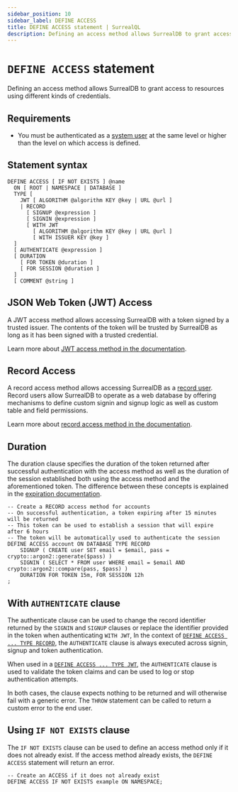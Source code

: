 ```yaml
---
sidebar_position: 10
sidebar_label: DEFINE ACCESS
title: DEFINE ACCESS statement | SurrealQL
description: Defining an access method allows SurrealDB to grant access to resources using different kinds of credentials.
---
```



# `DEFINE ACCESS` statement

<Since v="v2.0.0" />

Defining an access method allows SurrealDB to grant access to resources using different kinds of credentials.

## Requirements

- You must be authenticated as a [system user](/docs/surrealdb/security/authentication#system-users) at the same level or higher than the level on which access is defined.

## Statement syntax

```surql title="SurrealQL Syntax"
DEFINE ACCESS [ IF NOT EXISTS ] @name
  ON [ ROOT | NAMESPACE | DATABASE ]
  TYPE [
    JWT [ ALGORITHM @algorithm KEY @key | URL @url ]
    | RECORD
      [ SIGNUP @expression ]
      [ SIGNIN @expression ]
      [ WITH JWT
        [ ALGORITHM @algorithm KEY @key | URL @url ]
        [ WITH ISSUER KEY @key ]
  ]
  [ AUTHENTICATE @expression ]
  [ DURATION
    [ FOR TOKEN @duration ]
    [ FOR SESSION @duration ]
  ]
  [ COMMENT @string ]
```

## JSON Web Token (JWT) Access

A JWT access method allows accessing SurrealDB with a token signed by a trusted issuer. The contents of the token will be trusted by SurrealDB as long as it has been signed with a trusted credential.

Learn more about [JWT access method in the documentation](/docs/surrealql/statements/define/access/jwt).

## Record Access

A record access method allows accessing SurrealDB as a [record user](/docs/surrealdb/security/authentication#record-users). Record users allow SurrealDB to operate as a web database by offering mechanisms to define custom signin and signup logic as well as custom table and field permissions.

Learn more about [record access method in the documentation](/docs/surrealql/statements/define/access/record).

## Duration

The duration clause specifies the duration of the token returned after successful authentication with the access method as well as the duration of the session established both using the access method and the aforementioned token. The difference between these concepts is explained in the [expiration documentation](/docs/surrealdb/security/authentication#expiration).

```surql
-- Create a RECORD access method for accounts
-- On successful authentication, a token expiring after 15 minutes will be returned
-- This token can be used to establish a session that will expire after 6 hours
-- The token will be automatically used to authenticate the session
DEFINE ACCESS account ON DATABASE TYPE RECORD
	SIGNUP ( CREATE user SET email = $email, pass = crypto::argon2::generate($pass) )
	SIGNIN ( SELECT * FROM user WHERE email = $email AND crypto::argon2::compare(pass, $pass) )
	DURATION FOR TOKEN 15m, FOR SESSION 12h
;
```

## With `AUTHENTICATE` clause

The authenticate clause can be used to change the record identifier returned by the `SIGNIN` and `SIGNUP` clauses or replace the identifier provided in the token when authenticating `WITH JWT`, In the context of [`DEFINE ACCESS ... TYPE RECORD`](/docs/surrealql/statements/define/access/record), the `AUTHENTICATE` clause is always executed across signin, signup and token authentication. 

When used in a [`DEFINE ACCESS ... TYPE JWT`](/docs/surrealql/statements/define/access/jwt), the `AUTHENTICATE` clause is used to validate the token claims and can be used to log or stop authentication attempts. 

In both cases, the clause expects nothing to be returned and will otherwise fail with a generic error. The `THROW` statement can be called to return a custom error to the end user.

## Using `IF NOT EXISTS` clause
<Since v="v1.3.0" />

The `IF NOT EXISTS` clause can be used to define an access method only if it does not already exist. If the access method already exists, the `DEFINE ACCESS` statement will return an error.

```surql
-- Create an ACCESS if it does not already exist
DEFINE ACCESS IF NOT EXISTS example ON NAMESPACE;
```
